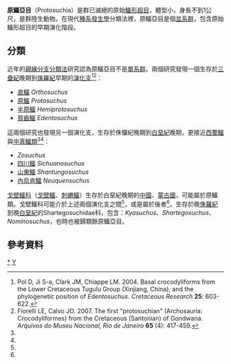 {{Automatic taxobox
| taxon = Protosuchia
| authority = Mook, 1934
| fossil_range = [[三疊紀|三疊紀]]晚期到[[白堊紀|白堊紀]]晚期
| image = Protosuchus_BW.jpg
| image_caption = [[原鱷|原鱷]]
| subdivision_ranks = [[科|科]]
| subdivision = 
*[[原鱷科|原鱷科]] Protosuchidae
}}

'''原鱷亞目'''（Protosuchia）是群已滅絕的原始[[鱷形超目|鱷形超目]]，體型小，身長不到1公尺，是群陸生動物。在現代[[種系發生學|種系發生學]]分類法裡，原鱷亞目是個[[並系群|並系群]]，包含原始鱷形超目的早期演化階段。

==分類==
近年的[[親緣分支分類法|親緣分支分類法]]研究認為原鱷亞目不是[[單系群|單系群]]。兩個研究發現一個生存於[[三疊紀|三疊紀]]晚期到[[侏羅紀|侏羅紀]]早期的[[演化支|演化支]]<ref name="Pol et al., 2004">Pol D, Ji S-a, Clark JM, Chiappe LM. 2004. Basal crocodyliforms from the Lower Cretaceous Tugulu Group (Xinjiang, China), and the phylogenetic position of ''Edentosuchus''. ''Cretaceous Research'' '''25''': 603-622.</ref><ref name="Fiorelli & Calvo, 2007">Fiorelli LE, Calvo JO. 2007. The first "protosuchian" (Archosauria: Crocodyliformes) from the Cretaceous (Santonian) of Gondwana. ''Arquivos do Museu Nacional, Rio de Janeiro'' '''65''' (4): 417-459.</ref>：

*[[直鱷|直鱷]] ''Orthosuchus''
*[[原鱷|原鱷]] ''Protosuchus'' 
*[[半原鱷|半原鱷]] ''Hemiprotosuchus''
*[[貧齒鱷|貧齒鱷]] ''Edentosuchus''

這兩個研究也發現另一個演化支，生存於侏儸紀晚期到[[白堊紀|白堊紀]]晚期，更接近[[西蜀鱷|西蜀鱷]]與[[中真鱷類|中真鱷類]]<ref name="Pol et al., 2004"/><ref name="Fiorelli & Calvo, 2007"/>：

*''Zosuchus''
*[[四川鱷|四川鱷]] ''Sichuanosuchus'' 
*[[山東鱷|山東鱷]] ''Shantungosuchus''
*[[內烏肯鱷|內烏肯鱷]] ''Neuquensuchus''

[[戈壁鱷科|戈壁鱷科]]（[[戈壁鱷|戈壁鱷]]、[[刺蝟鱷|刺蝟鱷]]）生存於白堊紀晚期的[[中國|中國]]、[[蒙古國|蒙古國]]，可能屬於原鱷類。戈壁鱷科可能介於上述兩個演化支之間<ref name="Pol et al., 2004"/>，或是屬於後者<ref name="Fiorelli & Calvo, 2007"/>。生存於晚[[侏羅紀|侏羅紀]]到晚[[白堊紀|白堊紀]]的Shartegosuchidae科，包含：''Kyasuchus''、''Shartegosuchus''、''Nominosuchus''，也時也被歸類餘原鱷亞目。

==參考資料==
{{reflist}}
{{偽鱷類|L.}}
{{Taxonbar|from=Q134238}}

[[Category:原鱷亞目|*]]
[[Category:1934年描述的分类群|Y]]


{{Crocodilia-stub}}
{{Paleo-reptile-stub}}